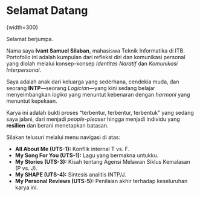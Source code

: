# Selamat Datang

{width=300}

Selamat berjumpa.

Nama saya **Ivant Samuel Silaban**, mahasiswa Teknik Informatika di ITB. Portofolio ini adalah kumpulan dari refleksi diri dan komunikasi personal yang diolah melalui konsep-konsep *Identitas Naratif* dan *Komunikasi Interpersonal*.

Saya adalah anak dari keluarga yang sederhana, cendekia muda, dan seorang **INTP**—seorang *Logician*—yang kini sedang belajar menyeimbangkan *logika* yang menuntut kebenaran dengan *harmoni* yang menuntut kepekaan.

Karya ini adalah bukti proses "terbentur, terbentur, terbentuk" yang sedang saya jalani, dari menjadi *people-pleaser* hingga menjadi individu yang **resilien** dan berani menetapkan batasan.

Silakan telusuri melalui menu navigasi di atas:

* **All About Me (UTS-1):** Konflik internal T vs. F.  
* **My Song For You (UTS-1):** Lagu yang bermakna untukku. 
* **My Stories (UTS-3):** Kisah tentang Agensi Melawan Siklus Kemalasan (P vs. J).  
* **My SHAPE (UTS-4):** Sintesis analitis INTP/J.  
* **My Personal Reviews (UTS-5):** Penilaian akhir terhadap keseluruhan karya ini.